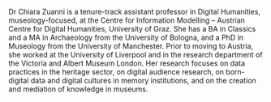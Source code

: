 Dr Chiara Zuanni is a tenure-track assistant professor in Digital Humanities, museology-focused, at the Centre for Information Modelling – Austrian Centre for Digital Humanities, University of Graz. She has a BA in Classics and a MA in Archaeology from the University of Bologna, and a PhD in Museology from the University of Manchester. Prior to moving to Austria, she worked at the University of Liverpool and in the research department of the Victoria and Albert Museum London. Her research focuses on data practices in the heritage sector, on digital audience research, on born-digital data and digital cultures in memory institutions, and on the creation and mediation of knowledge in museums.
